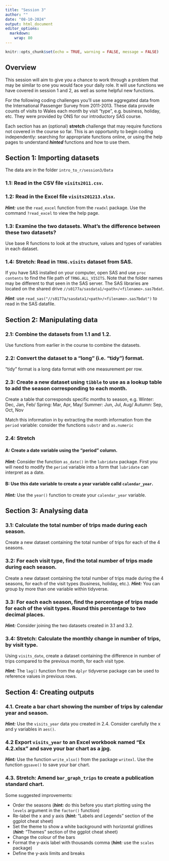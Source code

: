 ```yaml
---
title: "Session 3"
author: ""
date: "08-10-2024"
output: html_document
editor_options: 
  markdown: 
    wrap: 80
---
```


```r
knitr::opts_chunk$set(echo = TRUE, warning = FALSE, message = FALSE)
```

## Overview

This session will aim to give you a chance to work through a problem
that may be similar to one you would face your daily role. It will use
functions we have covered in session 1 and 2, as well as some helpful
new functions.

For the following coding challenges you'll use some aggregated data from
the International Passenger Survey from 2011-2013. These data provide
counts of visits to Wales each month by visit "type", e.g. business,
holiday, etc. They were provided by ONS for our introductory SAS course.

Each section has an (optional) **stretch** challenge that may require
functions not covered in the course so far. This is an opportunity to
begin coding independently: searching for appropriate functions online,
or using the help pages to understand ***hinted*** functions and how to
use them.

## Section 1: Importing datasets

The data are in the folder `intro_to_r/session3/Data`

### 1.1: Read in the CSV file `visits2011.csv`.


### 1.2: Read in the Excel file `visits201213.xlsx`.

***Hint:*** use the `read_excel` function from the `readxl` package. Use
the command `?read_excel` to view the help page.


### 1.3: Examine the two datasets. What's the difference between these two datasets?

Use base R functions to look at the structure, values and types of
variables in each dataset.

### 1.4: **Stretch**: Read in `TRNG.visits` dataset from SAS.

If you have SAS installed on your computer, open SAS and use
`proc contents` to find the file path of `TRNG.ALL_VISITS`. Note that
the folder names may be different to that seen in the SAS server. The
SAS libraries are located on the shared drive
`//s0177a/sasdata1/<path>/<filename>.sas7bdat`.

***Hint***: use
`read_sas("//s0177a/sasdata1/<path>/<filename>.sas7bdat")` to read in
the SAS datafile.


## Section 2: Manipulating data

### 2.1: Combine the datasets from 1.1 and 1.2.

Use functions from earlier in the course to combine the datasets.


### 2.2: Convert the dataset to a "long" (i.e. "tidy") format.

"tidy" format is a long data format with one measurement per row.


### 2.3: Create a new dataset using `tibble` to use as a lookup table to add the season corresponding to each month.

Create a table that corresponds specific months to season, e.g. Winter:
Dec, Jan, Feb/ Spring: Mar, Apr, May/ Summer: Jun, Jul, Aug/ Autumn:
Sep, Oct, Nov

Match this information in by extracting the month information from the
`period` variable: consider the functions `substr` and `as.numeric`


### 2.4: **Stretch**

#### A: Create a date variable using the "period" column.

***Hint:*** Consider the function `as_date()` in the `lubridate`
package. First you will need to modify the `period` variable into a form
that `lubridate` can interpret as a date.

#### B: Use this date variable to create a year variable calld `calendar_year`.

***Hint:*** Use the `year()` function to create your `calendar_year`
variable.


## Section 3: Analysing data

### 3.1: Calculate the total number of trips made during each season.

Create a new dataset containing the total number of trips for each of
the 4 seasons.


### 3.2: For each visit type, find the total number of trips made during each season.

Create a new dataset containing the total number of trips made during
the 4 seasons, for each of the visit types (business, holiday, etc.).
***Hint:*** You can group by more than one variable within
tidyverse.


### 3.3: For each each season, find the percentage of trips made for each of the visit types. Round this percentage to two decimal places.

***Hint:*** Consider joining the two datasets created in 3.1 and 3.2.


### 3.4: Stretch: Calculate the monthly change in number of trips, by visit type.

Using `visits_date`, create a dataset containing the difference in
number of trips compared to the previous month, for each visit type.

***Hint:*** The `lag()` function from the `dplyr` tidyverse package can
be used to reference values in previous rows.


## Section 4: Creating outputs

### 4.1. Create a bar chart showing the number of trips by calendar year and season.

***Hint:*** Use the `visits_year` data you created in 2.4. Consider
carefully the x and y variables in `aes()`.


### 4.2 Export `visits_year` to an Excel workbook named "Ex 4.2.xlsx" and save your bar chart as a jpg.

***Hint:*** Use the function `write_xlsx()` from the package `writexl`.
Use the function `ggsave()` to save your bar chart.


### 4.3. **Stretch:** Amend `bar_graph_trips` to create a publication standard chart.

Some suggested improvements:

* Order the seasons (***hint:*** do this before you start plotting using the `levels` argument in the `factor()` function)
* Re-label the x and y axis (***hint:*** "Labels and Legends" section of the ggplot cheat sheet)
* Set the theme to show a white background with horizontal gridlines (***hint:*** "Themes" section of the ggplot cheat sheet)
* Change the colour of the bars
* Format the y-axis label with thousands comma (***hint:*** use the `scales` package)
* Define the y-axis limits and breaks
